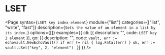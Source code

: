 # LSET

<Page 
  syntax={`LSET key index element`}
  module={"list"}
  categories={["list", "write", "fast"]}
  description={`Sets the value of an element in a list by its index.`}
  options={[]}
  examples={{
    cli: [{ description: "", code: `LSET key 2 element` }],
    go: [{
      description: "",
      code: `vault, err := echovault.NewEchoVault()
if err != nil {
  log.Fatal(err)
}
ok, err := vault.LSet("key", 2, "element")
`
    }]
  }}
/>